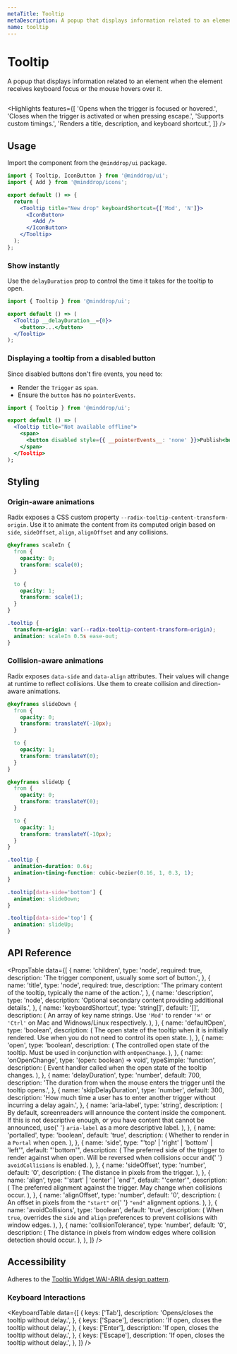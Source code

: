 ```yaml
---
metaTitle: Tooltip
metaDescription: A popup that displays information related to an element when the element receives keyboard focus or the mouse hovers over it.
name: tooltip
---
```


# Tooltip

<Description>
  A popup that displays information related to an element when the
  element receives keyboard focus or the mouse hovers over it.
</Description>

<HeroContainer>
  <TooltipDemo />
</HeroContainer>

```jsx hero template=TooltipDemo

```

<Highlights
  features={[
    'Opens when the trigger is focused or hovered.',
    'Closes when the trigger is activated or when pressing escape.',
    'Supports custom timings.',
    'Renders a title, description, and keyboard shortcut.',
  ]}
/>

## Usage

Import the component from the `@minddrop/ui` package.

```jsx
import { Tooltip, IconButton } from '@minddrop/ui';
import { Add } from '@minddrop/icons';

export default () => {
  return (
    <Tooltip title="New drop" keyboardShortcut={['Mod', 'N']}>
      <IconButton>
        <Add />
      </IconButton>
    </Tooltip>
  );
};
```

### Show instantly

Use the `delayDuration` prop to control the time it takes for the tooltip to open.

```jsx line=4
import { Tooltip } from '@minddrop/ui';

export default () => (
  <Tooltip __delayDuration__={0}>
    <button>...</button>
  </Tooltip>
);
```

### Displaying a tooltip from a disabled button

Since disabled buttons don't fire events, you need to:

- Render the `Trigger` as `span`.
- Ensure the `button` has no `pointerEvents`.

```jsx line=5-7
import { Tooltip } from '@minddrop/ui';

export default () => (
  <Tooltip title="Not available offline">
    <span>
      <button disabled style={{ __pointerEvents__: 'none' }}>Publish<button>
    </span>
  </Tooltip>
);
```

## Styling

### Origin-aware animations

Radix exposes a CSS custom property `--radix-tooltip-content-transform-origin`. Use it to animate the content from its computed origin based on `side`, `sideOffset`, `align`, `alignOffset` and any collisions.

```css line=14
@keyframes scaleIn {
  from {
    opacity: 0;
    transform: scale(0);
  }

  to {
    opacity: 1;
    transform: scale(1);
  }
}

.tooltip {
  transform-origin: var(--radix-tooltip-content-transform-origin);
  animation: scaleIn 0.5s ease-out;
}
```

### Collision-aware animations

Radix exposes `data-side` and `data-align` attributes. Their values will change at runtime to reflect collisions. Use them to create collision and direction-aware animations.

```css line=30-32,34-36
@keyframes slideDown {
  from {
    opacity: 0;
    transform: translateY(-10px);
  }

  to {
    opacity: 1;
    transform: translateY(0);
  }
}

@keyframes slideUp {
  from {
    opacity: 0;
    transform: translateY(0);
  }

  to {
    opacity: 1;
    transform: translateY(-10px);
  }
}

.tooltip {
  animation-duration: 0.6s;
  animation-timing-function: cubic-bezier(0.16, 1, 0.3, 1);
}

.tooltip[data-side='bottom'] {
  animation: slideDown;
}

.tooltip[data-side='top'] {
  animation: slideUp;
}
```

## API Reference

<PropsTable
  data={[
    {
      name: 'children',
      type: 'node',
      required: true,
      description:
        'The trigger component, usually some sort of button.',
    },
    {
      name: 'title',
      type: 'node',
      required: true,
      description:
        'The primary content of the tooltip, typically the name of the action.',
    },
    {
      name: 'description',
      type: 'node',
      description:
        'Optional secondary content providing additional details.',
    },
    {
      name: 'keyboardShortcut',
      type: 'string[]',
      default: '[]',
      description: (
        <span>
          An array of key name strings. Use <code>'Mod'</code> to
          render <code>'⌘'</code> or <code>'Ctrl'</code> on Mac and
          Widnows/Linux respectively.
        </span>
      ),
    },
    {
      name: 'defaultOpen',
      type: 'boolean',
      description: (
        <span>
          The open state of the tooltip when it is initially rendered.
          Use when you do not need to control its open state.
        </span>
      ),
    },
    {
      name: 'open',
      type: 'boolean',
      description: (
        <span>
          The controlled open state of the tooltip. Must be used in
          conjunction with <Code>onOpenChange</Code>.
        </span>
      ),
    },
    {
      name: 'onOpenChange',
      type: '(open: boolean) => void',
      typeSimple: 'function',
      description: (
        <span>
          Event handler called when the open state of the tooltip
          changes.
        </span>
      ),
    },
    {
      name: 'delayDuration',
      type: 'number',
      default: 700,
      description:
        'The duration from when the mouse enters the trigger until the tooltip opens.',
    },
    {
      name: 'skipDelayDuration',
      type: 'number',
      default: 300,
      description:
        'How much time a user has to enter another trigger without incurring a delay again.',
    },
    {
      name: 'aria-label',
      type: 'string',
      description: (
        <span>
          By default, screenreaders will announce the content inside
          the component. If this is not descriptive enough, or you
          have content that cannot be announced, use{' '}
          <Code>aria-label</Code> as a more descriptive label.
        </span>
      ),
    },
    {
      name: 'portalled',
      type: 'boolean',
      default: 'true',
      description: (
        <span>
          Whether to render in a <Code>Portal</Code> when open.
        </span>
      ),
    },
    {
      name: 'side',
      type: "'top' | 'right' | 'bottom' | 'left'",
      default: "'bottom'",
      description: (
        <span>
          The preferred side of the trigger to render against when
          open. Will be reversed when collisions occur and{' '}
          <Code>avoidCollisions</Code> is enabled.
        </span>
      ),
    },
    {
      name: 'sideOffset',
      type: 'number',
      default: '0',
      description: (
        <span>
          <span>The distance in pixels from the trigger.</span>
        </span>
      ),
    },
    {
      name: 'align',
      type: "'start' | 'center' | 'end'",
      default: "'center'",
      description: (
        <span>
          The preferred alignment against the trigger. May change when
          collisions occur.
        </span>
      ),
    },
    {
      name: 'alignOffset',
      type: 'number',
      default: '0',
      description: (
        <span>
          An offset in pixels from the <Code>"start"</Code> or{' '}
          <Code>"end"</Code> alignment options.
        </span>
      ),
    },
    {
      name: 'avoidCollisions',
      type: 'boolean',
      default: 'true',
      description: (
        <span>
          When <Code>true</Code>, overrides the <Code>side</Code> and
          <Code>align</Code> preferences to prevent collisions with window
          edges.
        </span>
      ),
    },
    {
      name: 'collisionTolerance',
      type: 'number',
      default: '0',
      description: (
        <span>
          The distance in pixels from window edges where collision
          detection should occur.
        </span>
      ),
    },
  ]}
/>

## Accessibility

Adheres to the [Tooltip Widget WAI-ARIA design pattern](https://www.w3.org/TR/wai-aria-practices-1.2/#tooltip).

### Keyboard Interactions

<KeyboardTable
  data={[
    {
      keys: ['Tab'],
      description: 'Opens/closes the tooltip without delay.',
    },
    {
      keys: ['Space'],
      description: 'If open, closes the tooltip without delay.',
    },
    {
      keys: ['Enter'],
      description: 'If open, closes the tooltip without delay.',
    },
    {
      keys: ['Escape'],
      description: 'If open, closes the tooltip without delay.',
    },
  ]}
/>
